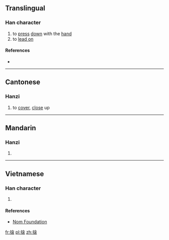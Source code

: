 ==Translingual==

===Han character===
{{Han char|rn=64|rad=手|as=10|sn=13|four=|canj=手人戈女 (QOIV)|ids=⿰[[扌]][[衾]]}}

# to [[press]] [[down]] with the [[hand]]
# to [[lead on]]

====References====
* {{Han ref|kx=0445.370|dkj=12448|dj=0796.170|hdz=31934.040|uh=6407|ud=25607}}

----

==Cantonese==

===Hanzi===
{{yue-hanzi|jyut=[[gam6]], [[kam2]]|y=gam6, kam2}}

# to [[cover]], [[close]] up

----

==Mandarin==

===Hanzi===
{{cmn-hanzi|pin=[[qìn]] ([[qin4]])|wg=ch'in<sup>4</sup>}}

# {{defn|lang=cmn|sort=手10}}

----

==Vietnamese==

===Han character===
{{vi-hantu|rs=手10|khấm}}

# {{defn|lang=vi|sort=手10}}

====References====
*[http://nomfoundation.org/common/nom_details.php?codepoint=6407 Nom Foundation]

[[fr:搇]]
[[pl:搇]]
[[zh:搇]]